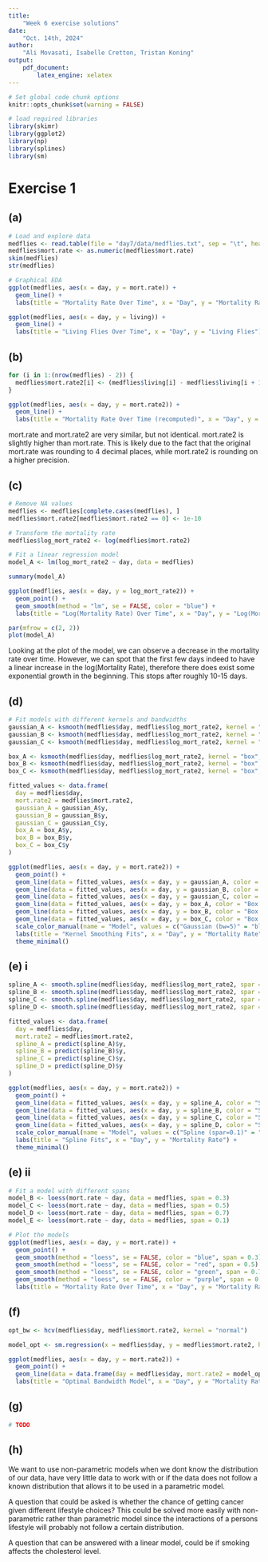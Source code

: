 ```yaml
---
title:  
    "Week 6 exercise solutions"
date: 
    "Oct. 14th, 2024"
author:  
    "Ali Movasati, Isabelle Cretton, Tristan Koning"  
output:  
    pdf_document:
        latex_engine: xelatex
---
```


```r

# Set global code chunk options
knitr::opts_chunk$set(warning = FALSE)

```

```r
# load required libraries
library(skimr)
library(ggplot2)
library(np)
library(splines)
library(sm)
```

# Exercise 1

## (a)
```r
# Load and explore data
medflies <- read.table(file = "day7/data/medflies.txt", sep = "\t", header = TRUE)
medflies$mort.rate <- as.numeric(medflies$mort.rate)
skim(medflies)
str(medflies)

# Graphical EDA
ggplot(medflies, aes(x = day, y = mort.rate)) +
  geom_line() +
  labs(title = "Mortality Rate Over Time", x = "Day", y = "Mortality Rate")

ggplot(medflies, aes(x = day, y = living)) +
  geom_line() +
  labs(title = "Living Flies Over Time", x = "Day", y = "Living Flies")
```

## (b)
```r
for (i in 1:(nrow(medflies) - 2)) {
  medflies$mort.rate2[i] <- (medflies$living[i] - medflies$living[i + 1]) / medflies$living[i]
}

ggplot(medflies, aes(x = day, y = mort.rate2)) +
  geom_line() +
  labs(title = "Mortality Rate Over Time (recomputed)", x = "Day", y = "Mortality Rate")
```

mort.rate and mort.rate2 are very similar, but not identical. mort.rate2 is slightly higher than mort.rate. This is likely due to the fact that the original mort.rate was rounding to 4 decimal places, while mort.rate2 is rounding on a higher precision.

## (c)

```r
# Remove NA values
medflies <- medflies[complete.cases(medflies), ]
medflies$mort.rate2[medflies$mort.rate2 == 0] <- 1e-10

# Transform the mortality rate
medflies$log_mort_rate2 <- log(medflies$mort.rate2)

# Fit a linear regression model
model_A <- lm(log_mort_rate2 ~ day, data = medflies)

summary(model_A)

ggplot(medflies, aes(x = day, y = log_mort_rate2)) +
  geom_point() +
  geom_smooth(method = "lm", se = FALSE, color = "blue") +
  labs(title = "Log(Mortality Rate) Over Time", x = "Day", y = "Log(Mortality Rate)")

par(mfrow = c(2, 2))
plot(model_A)
```

Looking at the plot of the model, we can observe a decrease in the mortality rate over time. However, we can spot that the first few days indeed to have a linear increase in the log(Mortality Rate), therefore there does exist some exponential growth in the beginning. This stops after roughly 10-15 days.

## (d)

```r
# Fit models with different kernels and bandwidths
gaussian_A <- ksmooth(medflies$day, medflies$log_mort_rate2, kernel = "normal", bandwidth = 5)
gaussian_B <- ksmooth(medflies$day, medflies$log_mort_rate2, kernel = "normal", bandwidth = 10)
gaussian_C <- ksmooth(medflies$day, medflies$log_mort_rate2, kernel = "normal", bandwidth = 100)

box_A <- ksmooth(medflies$day, medflies$log_mort_rate2, kernel = "box", bandwidth = 5)
box_B <- ksmooth(medflies$day, medflies$log_mort_rate2, kernel = "box", bandwidth = 10)
box_C <- ksmooth(medflies$day, medflies$log_mort_rate2, kernel = "box", bandwidth = 100)

fitted_values <- data.frame(
  day = medflies$day,
  mort.rate2 = medflies$mort.rate2,
  gaussian_A = gaussian_A$y,
  gaussian_B = gaussian_B$y,
  gaussian_C = gaussian_C$y,
  box_A = box_A$y,
  box_B = box_B$y,
  box_C = box_C$y
)

ggplot(medflies, aes(x = day, y = mort.rate2)) +
  geom_point() +
  geom_line(data = fitted_values, aes(x = day, y = gaussian_A, color = "Gaussian (bw=5)")) +
  geom_line(data = fitted_values, aes(x = day, y = gaussian_B, color = "Gaussian (bw=10)")) +
  geom_line(data = fitted_values, aes(x = day, y = gaussian_C, color = "Gaussian (bw=100)")) +
  geom_line(data = fitted_values, aes(x = day, y = box_A, color = "Box (bw=5)")) +
  geom_line(data = fitted_values, aes(x = day, y = box_B, color = "Box (bw=10)")) +
  geom_line(data = fitted_values, aes(x = day, y = box_C, color = "Box (bw=100)")) +
  scale_color_manual(name = "Model", values = c("Gaussian (bw=5)" = "blue", "Gaussian (bw=10)" = "red", "Gaussian (bw=100)" = "green", "Box (bw=5)" = "purple", "Box (bw=10)" = "orange", "Box (bw=100)" = "brown")) +
  labs(title = "Kernel Smoothing Fits", x = "Day", y = "Mortality Rate") +
  theme_minimal()
```

## (e) i
```r
spline_A <- smooth.spline(medflies$day, medflies$log_mort_rate2, spar = 0.1)
spline_B <- smooth.spline(medflies$day, medflies$log_mort_rate2, spar = 0.3)
spline_C <- smooth.spline(medflies$day, medflies$log_mort_rate2, spar = 0.5)
spline_D <- smooth.spline(medflies$day, medflies$log_mort_rate2, spar = 0.9)

fitted_values <- data.frame(
  day = medflies$day,
  mort.rate2 = medflies$mort.rate2,
  spline_A = predict(spline_A)$y,
  spline_B = predict(spline_B)$y,
  spline_C = predict(spline_C)$y,
  spline_D = predict(spline_D)$y
)

ggplot(medflies, aes(x = day, y = mort.rate2)) +
  geom_point() +
  geom_line(data = fitted_values, aes(x = day, y = spline_A, color = "Spline (spar=0.1)")) +
  geom_line(data = fitted_values, aes(x = day, y = spline_B, color = "Spline (spar=0.3)")) +
  geom_line(data = fitted_values, aes(x = day, y = spline_C, color = "Spline (spar=0.5)")) +
  geom_line(data = fitted_values, aes(x = day, y = spline_D, color = "Spline (spar=0.9)")) +
  scale_color_manual(name = "Model", values = c("Spline (spar=0.1)" = "blue", "Spline (spar=0.3)" = "red", "Spline (spar=0.5)" = "green", "Spline (spar=0.9)" = "purple")) +
  labs(title = "Spline Fits", x = "Day", y = "Mortality Rate") +
  theme_minimal()
```

## (e) ii

```r
# Fit a model with different spans
model_B <- loess(mort.rate ~ day, data = medflies, span = 0.3)
model_C <- loess(mort.rate ~ day, data = medflies, span = 0.5)
model_D <- loess(mort.rate ~ day, data = medflies, span = 0.7)
model_E <- loess(mort.rate ~ day, data = medflies, span = 0.1)

# Plot the models
ggplot(medflies, aes(x = day, y = mort.rate)) +
  geom_point() +
  geom_smooth(method = "loess", se = FALSE, color = "blue", span = 0.3) +
  geom_smooth(method = "loess", se = FALSE, color = "red", span = 0.5) +
  geom_smooth(method = "loess", se = FALSE, color = "green", span = 0.7) +
  geom_smooth(method = "loess", se = FALSE, color = "purple", span = 0.1) +
  labs(title = "Mortality Rate Over Time", x = "Day", y = "Mortality Rate")
```

## (f)

```r
opt_bw <- hcv(medflies$day, medflies$mort.rate2, kernel = "normal")

model_opt <- sm.regression(x = medflies$day, y = medflies$mort.rate2, h = opt_bw)

ggplot(medflies, aes(x = day, y = mort.rate2)) +
  geom_point() +
  geom_line(data = data.frame(day = medflies$day, mort.rate2 = model_opt$estimate), color = "blue") +
  labs(title = "Optimal Bandwidth Model", x = "Day", y = "Mortality Rate")
```

## (g)

```r
# TODO
```

## (h)

We want to use non-parametric models when we dont know the distribution of our data, have very little data to work with or if the data does not follow a known distribution that allows it to be used in a parametric model.

A question that could be asked is whether the chance of getting cancer given different lifestyle choices? This could be solved more easily with non-parametric rather than parametric model since the interactions of a persons lifestyle will probably not follow a certain distribution.

A question that can be answered with a linear model, could be if smoking affects the cholesterol level.